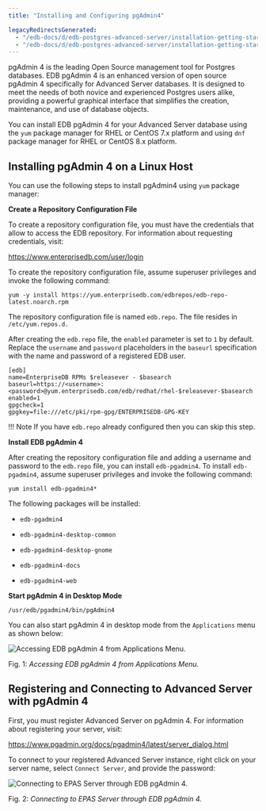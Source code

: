 ```yaml
---
title: "Installing and Configuring pgAdmin4"

legacyRedirectsGenerated:
  - "/edb-docs/d/edb-postgres-advanced-server/installation-getting-started/installation-guide-for-linux/13/installing_and_configuring_pgadmin4.html"
  - "/edb-docs/d/edb-postgres-advanced-server/installation-getting-started/installation-guide-for-linux/latest/installing_and_configuring_pgadmin4.html"
---
```


<div id="installing_and_configuring_pgadmin4" class="registered_link"></div>

pgAdmin 4 is the leading Open Source management tool for Postgres databases. EDB pgAdmin 4 is an enhanced version of open source pgAdmin 4 specifically for Advanced Server databases. It is designed to meet the needs of both novice and experienced Postgres users alike, providing a powerful graphical interface that simplifies the creation, maintenance, and use of database objects.

You can install EDB pgAdmin 4 for your Advanced Server database using the `yum` package manager for RHEL or CentOS 7.x platform and using `dnf` package manager for RHEL or CentOS 8.x platform.

<div id="installing_edb_pgadmin_4_on_a_linux_host" class="registered_link"></div>

## Installing pgAdmin 4 on a Linux Host

You can use the following steps to install pgAdmin4 using `yum` package manager:

**Create a Repository Configuration File**

To create a repository configuration file, you must have the credentials that allow to access the EDB repository. For information about requesting credentials, visit:

<https://www.enterprisedb.com/user/login>

To create the repository configuration file, assume superuser privileges and invoke the following command:

```text
yum -y install https://yum.enterprisedb.com/edbrepos/edb-repo-latest.noarch.rpm
```

The repository configuration file is named `edb.repo`. The file resides in `/etc/yum.repos.d.`

After creating the `edb.repo` file, the `enabled` parameter is set to `1` by default. Replace the `username` and `password` placeholders in the `baseurl` specification with the name and password of a registered EDB user.

```text
[edb]
name=EnterpriseDB RPMs $releasever - $basearch
baseurl=https://<username>:<password>@yum.enterprisedb.com/edb/redhat/rhel-$releasever-$basearch
enabled=1
gpgcheck=1
gpgkey=file:///etc/pki/rpm-gpg/ENTERPRISEDB-GPG-KEY
```

!!! Note
    If you have `edb.repo` already configured then you can skip this step.

**Install EDB pgAdmin 4**

After creating the repository configuration file and adding a username and password to the `edb.repo` file, you can install `edb-pgadmin4`. To install `edb-pgadmin4`, assume superuser privileges and invoke the following command:

```text
yum install edb-pgadmin4*
```

The following packages will be installed:

-   `edb-pgadmin4`

-   `edb-pgadmin4-desktop-common`

-   `edb-pgadmin4-desktop-gnome`

-   `edb-pgadmin4-docs`

-   `edb-pgadmin4-web`

**Start pgAdmin 4 in Desktop Mode**

```text
/usr/edb/pgadmin4/bin/pgAdmin4
```

You can also start pgAdmin 4 in desktop mode from the `Applications` menu as shown below:

![Accessing EDB pgAdmin 4 from Applications Menu.](images/pgadmin4_from_applications_menu.png)

Fig. 1: *Accessing EDB pgAdmin 4 from Applications Menu.*

<div id="registering_and_connecting_advanced_server_on_edb_pgadmin_4" class="registered_link"></div>

## Registering and Connecting to Advanced Server with pgAdmin 4

First, you must register Advanced Server on pgAdmin 4. For information about registering your server, visit:

<https://www.pgadmin.org/docs/pgadmin4/latest/server_dialog.html>

To connect to your registered Advanced Server instance, right click on your server name, select `Connect Server`, and provide the password:

![Connecting to EPAS Server through EDB pgAdmin 4.](images/connect_to_epas_server.png)

Fig. 2: *Connecting to EPAS Server through EDB pgAdmin 4.*
